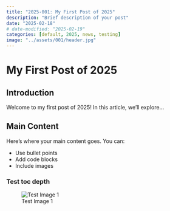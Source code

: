 ```yaml
---
title: "2025-001: My First Post of 2025"
description: "Brief description of your post"
date: "2025-02-18"
# date-modified: "2025-02-19"
categories: [default, 2025, news, testing]
image: "../assets/001/header.jpg"
---
```


# My First Post of 2025

## Introduction

Welcome to my first post of 2025! In this article, we'll explore...

## Main Content

Here's where your main content goes. You can:

- Use bullet points
- Add code blocks
- Include images

### Test toc depth

![Test Image 1](../assets/001/img0.jpg)
